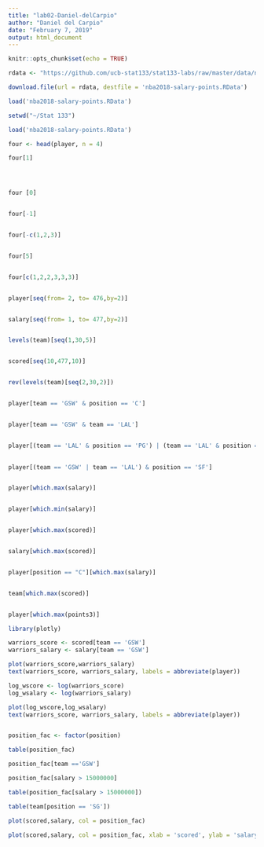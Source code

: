 ```yaml
---
title: "lab02-Daniel-delCarpio"
author: "Daniel del Carpio"
date: "February 7, 2019"
output: html_document
---
```


```r
knitr::opts_chunk$set(echo = TRUE)
```

```r
rdata <- "https://github.com/ucb-stat133/stat133-labs/raw/master/data/nba2018-salary-points.RData"

download.file(url = rdata, destfile = 'nba2018-salary-points.RData')

load('nba2018-salary-points.RData')

setwd("~/Stat 133")

load('nba2018-salary-points.RData')

four <- head(player, n = 4)

four[1]




four [0]


four[-1]


four[-c(1,2,3)]


four[5]


four[c(1,2,2,3,3,3)]


player[seq(from= 2, to= 476,by=2)]


salary[seq(from= 1, to= 477,by=2)]


levels(team)[seq(1,30,5)]


scored[seq(10,477,10)]


rev(levels(team)[seq(2,30,2)])


player[team == 'GSW' & position == 'C']


player[team == 'GSW' & team == 'LAL']


player[(team == 'LAL' & position == 'PG') | (team == 'LAL' & position == 'SG')]

 
player[(team == 'GSW' | team == 'LAL') & position == 'SF']


player[which.max(salary)]


player[which.min(salary)]


player[which.max(scored)]


salary[which.max(scored)]


player[position == "C"][which.max(salary)]


team[which.max(scored)]


player[which.max(points3)]

library(plotly)

warriors_score <- scored[team == 'GSW']
warriors_salary <- salary[team == 'GSW']

plot(warriors_score,warriors_salary)
text(warriors_score, warriors_salary, labels = abbreviate(player))

log_wscore <- log(warriors_score)
log_wsalary <- log(warriors_salary)

plot(log_wscore,log_wsalary)
text(warriors_score, warriors_salary, labels = abbreviate(player))


position_fac <- factor(position)

table(position_fac)

position_fac[team =='GSW']

position_fac[salary > 15000000]

table(position_fac[salary > 15000000])

table(team[position == 'SG'])

plot(scored,salary, col = position_fac)

plot(scored,salary, col = position_fac, xlab = 'scored', ylab = 'salary',main = 'Score v Salary Scatterplot')
```

